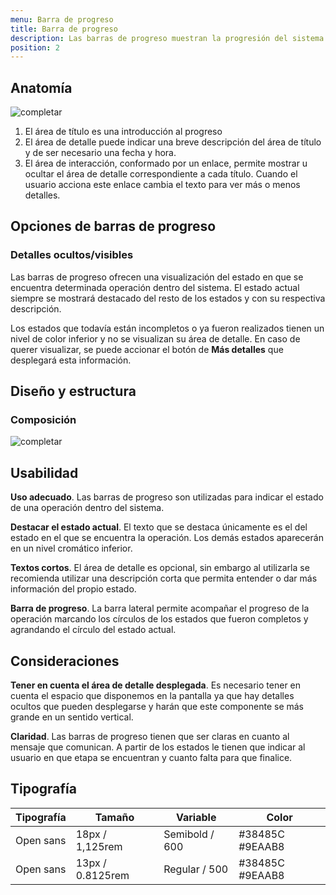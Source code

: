 ```yaml
---
menu: Barra de progreso
title: Barra de progreso
description: Las barras de progreso muestran la progresión del sistema sobre el estado de una operación.
position: 2
---
```



## Anatomía

![completar](/componentes/barradeprogreso/anatomía-1.svg)

1. El área de título es una introducción al progreso
2. El área de detalle puede indicar una breve descripción del área de título y de ser necesario una fecha y hora.
3. El área de interacción, conformado por un enlace, permite mostrar u ocultar el área de detalle correspondiente a cada título. Cuando el usuario acciona este enlace cambia el texto para ver más o menos detalles.

## Opciones de barras de progreso

### Detalles ocultos/visibles

Las barras de progreso ofrecen una visualización del estado en que se encuentra determinada operación dentro del sistema. El estado actual siempre se mostrará destacado del resto de los estados y con su respectiva descripción.

Los estados que todavía están incompletos o ya fueron realizados tienen un nivel de color inferior y no se visualizan su área de detalle. En caso de querer visualizar, se puede accionar el botón de **Más detalles** que desplegará esta información.

<Row>
  <Col items={3}></Col>
  <Col items={3}>
    <ProgessionExample />
  </Col>
  <Col items={3}></Col>
</Row>

## Diseño y estructura

### Composición

![completar](/componentes/barradeprogreso/composición-1.svg)

## Usabilidad

**Uso adecuado**. Las barras de progreso son utilizadas para indicar el estado de una operación dentro del sistema.

**Destacar el estado actual**. El texto que se destaca únicamente es el del estado en el que se encuentra la operación. Los demás estados aparecerán en un nivel cromático inferior.

**Textos cortos**. El área de detalle es opcional, sin embargo al utilizarla se recomienda utilizar una descripción corta que permita entender o dar más información del propio estado.

**Barra de progreso**. La barra lateral permite acompañar el progreso de la operación marcando los círculos de los estados que fueron completos y agrandando el círculo del estado actual.

## Consideraciones

**Tener en cuenta el área de detalle desplegada**. Es necesario tener en cuenta el espacio que disponemos en la pantalla ya que hay detalles ocultos que pueden desplegarse y harán que este componente se más grande en un sentido vertical.

**Claridad**. Las barras de progreso tienen que ser claras en cuanto al mensaje que comunican. A partir de los estados le tienen que indicar al usuario en que etapa se encuentran y cuanto falta para que finalice.

## Tipografía

| Tipografía | Tamaño           | Variable       | Color           |
| ---------- | ---------------- | -------------- | --------------- |
| Open sans  | 18px / 1,125rem  | Semibold / 600 | #38485C #9EAAB8 |
| Open sans  | 13px / 0.8125rem | Regular / 500  | #38485C #9EAAB8 |
